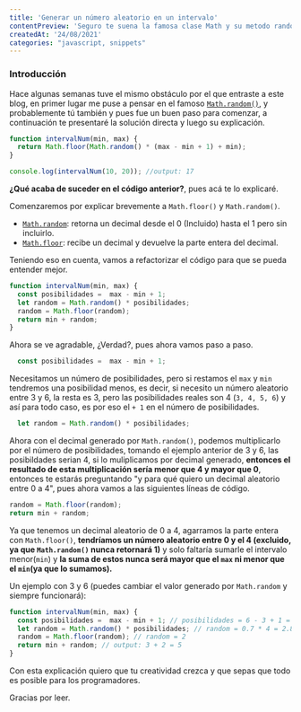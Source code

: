 ```yaml
--- 
title: 'Generar un número aleatorio en un intervalo'
contentPreview: 'Seguro te suena la famosa clase Math y su metodo random (Math.random), pero sabes ¿Cómo usarlas para obtener un número aleatorio en un intervalo?, pues te enseño y explico como hacerlo.'
createdAt: '24/08/2021'
categories: "javascript, snippets"
---
```


### Introducción
Hace algunas semanas tuve el mismo obstáculo por el que entraste a este blog, en primer lugar me puse a pensar en el famoso [`Math.random()`](https://developer.mozilla.org/es/docs/Web/JavaScript/Reference/Global_Objects/Math/random), y probablemente tú también y pues fue un buen paso para comenzar, a continuación te presentaré la solución directa y luego su explicación.


```javascript language=javascript
function intervalNum(min, max) {
  return Math.floor(Math.random() * (max - min + 1) + min);
}

console.log(intervalNum(10, 20)); //output: 17
```
**¿Qué acaba de suceder en el código anterior?**, pues acá te lo explicaré.

Comenzaremos por explicar brevemente a `Math.floor()` y `Math.random()`.
* [`Math.random`](https://developer.mozilla.org/es/docs/Web/JavaScript/Reference/Global_Objects/Math/random): retorna un decimal desde el 0 (Incluido) hasta el 1 pero sin incluirlo.
* [`Math.floor`](https://developer.mozilla.org/es/docs/Web/JavaScript/Reference/Global_Objects/Math/floor): recibe un decimal y devuelve la parte entera del decimal.
    
Teniendo eso en cuenta, vamos a refactorizar el código para que se pueda entender mejor.

```javascript language=javascript
function intervalNum(min, max) {
  const posibilidades =  max - min + 1;
  let random = Math.random() * posibilidades;
  random = Math.floor(random);
  return min + random;
}
```
Ahora se ve agradable, ¿Verdad?, pues ahora vamos paso a paso.

```javascript language=javascript
  const posibilidades =  max - min + 1;
```

Necesitamos un número de posibilidades, pero si restamos el `max` y `min` tendremos una posibilidad menos, es decir, si necesito un número aleatorio entre 3 y 6, la resta es 3, pero las posibilidades reales son 4 (`3, 4, 5, 6`) y así para todo caso, es por eso el `+ 1` en el número de posibilidades.

```javascript language=javascript
  let random = Math.random() * posibilidades;
```

Ahora con el decimal generado por `Math.random()`, podemos multiplicarlo por el número de posibilidades, tomando el ejemplo anterior de 3 y 6, las posibildades serian 4, si lo muliplicamos por decimal generado, **entonces el resultado de esta multiplicación sería menor que 4 y mayor que 0**, entonces te estarás preguntando "y para qué quiero un decimal aleatorio entre 0 a 4", pues ahora vamos a las siguientes líneas de código.

```javascript language=javascript
random = Math.floor(random);
return min + random;
```
Ya que tenemos un decimal aleatorio de 0 a 4, agarramos la parte entera con `Math.floor()`, **tendríamos un número aleatorio entre 0 y el 4 (excluido, ya que `Math.random()` nunca retornará 1)** y solo faltaría sumarle el intervalo menor(`min`) y **la suma de estos nunca será mayor que el `max` ni menor que el `min`(ya que lo sumamos).**

Un ejemplo con 3 y 6 (puedes cambiar el valor generado por `Math.random` y siempre funcionará):

```javascript language=javascript
function intervalNum(min, max) {
  const posibilidades =  max - min + 1; // posibilidades = 6 - 3 + 1 =  4
  let random = Math.random() * posibilidades; // random = 0.7 * 4 = 2.8
  random = Math.floor(random); // random = 2
  return min + random; // output: 3 + 2 = 5
}
```
Con esta explicación quiero que tu creatividad crezca y que sepas que todo es posible para los programadores.

Gracias por leer.